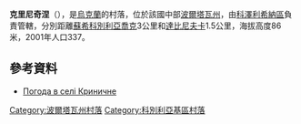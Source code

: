 {{coord|49|4|4|N|33|57|20|E|scale:100000_region:UA|display=title}}

'''克里尼奇涅'''（{{lang-uk|Криничне}}），是[[烏克蘭|烏克蘭]]的村落，位於該國中部[[波爾塔瓦州|波爾塔瓦州]]，由[[科澤利希納區|科澤利希納區]]負責管轄，分別距離[[蘇希科別利亞喬克|蘇希科別利亞喬克]]3公里和[[達比尼夫卡|達比尼夫卡]]1.5公里，海拔高度86米，2001年人口337。

==參考資料==
* [http://weather.in.ua/ua/poltavskaja/12381 Погода в селі Криничне] {{Wayback|url=http://weather.in.ua/ua/poltavskaja/12381 |date=20160305072727 }}

{{DEFAULTSORT:Криничне}}
[[Category:波爾塔瓦州村落|Category:波爾塔瓦州村落]]
[[Category:科別利亞基區村落|Category:科別利亞基區村落]]


{{Poltava-geo-stub}}